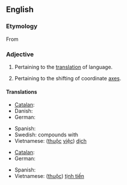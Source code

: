 ==English==

===Etymology===
From {{suffix|translation|ary}}

===Adjective===
{{en-adj|-}}

# Pertaining to the [[translation]] of language.
# {{geometry}} Pertaining to the shifting of coordinate [[axis|axes]].

====Translations====
{{trans-top|translation of language}}
* [[Catalan]]: {{t-|ca|traduccional}}
* Danish: {{qualifier|compounds}} {{t-|da|oversættelse|alt=oversættelses-}}
* German: {{t-|de|übersetzungstechnisch}}
{{trans-mid}}
* Spanish: {{t-|es|traduccional}}
* Swedish: compounds with {{t+|sv|översättning|c}}
* Vietnamese: ([[thuộc]] [[việc]]) [[dịch]]
{{trans-bottom}}

{{trans-top|shifting of coordinate axes}}
* [[Catalan]]: {{t-|ca|translacional}}
* German: {{t-|de|translatorisch}}
{{trans-mid}}
* Spanish: {{t-|es|traslacional}}
* Vietnamese: ([[thuộc]]) [[tịnh tiến]]
{{trans-bottom}}